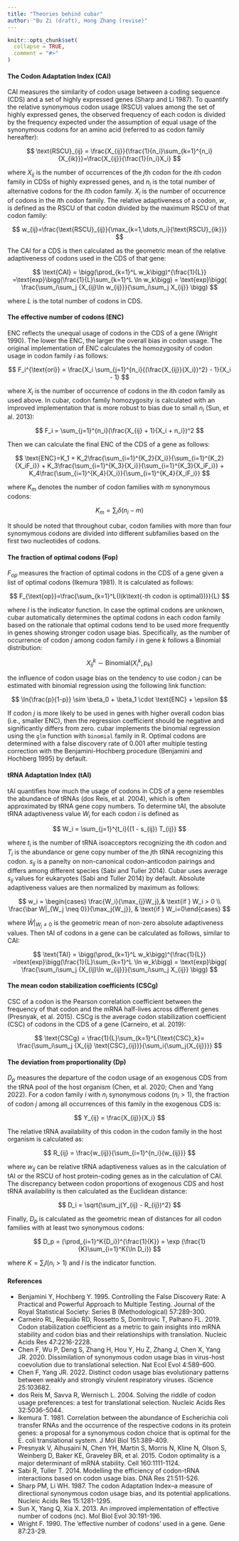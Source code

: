 ```yaml
---
title: "Theories behind cubar"
author: "Bu Zi (draft), Hong Zhang (revise)"
---
```


```r
knitr::opts_chunk$set(
  collapse = TRUE,
  comment = "#>"
)
```

#### The Codon Adaptation Index (CAI)

CAI measures the similarity of codon usage between a coding sequence (CDS) and a set of highly expressed genes (Sharp and Li 1987). To quantify the relative synonymous codon usage (RSCU) values among the set of highly expressed genes, the observed frequency of each codon is divided by the frequency expected under the assumption of equal usage of the synonymous codons for an amino acid (referred to as codon family hereafter):

$$
\text{RSCU}_{ij} = \frac{X_{ij}}{\frac{1}{n_i}\sum_{k=1}^{n_i}{X_{ik}}}=\frac{X_{ij}}{\frac{1}{n_i}X_i}
$$

where $X_{ij}$ is the number of occurrences of the $j$th codon for the $i$th codon family in CDSs of highly expressed genes, and $n_i$ is the total number of alternative codons for the $i$th codon family. $X_i$ is the number of occurrence of codons in the $i$th codon family. The relative adaptiveness of a codon, $w$, is defined as the RSCU of that codon divided by the maximum RSCU of that codon family:

$$
w_{ij}=\frac{\text{RSCU}_{ij}}{\max_{k=1,\dots,n_i}{\text{RSCU}_{ik}}}
$$

The CAI for a CDS is then calculated as the geometric mean of the relative adaptiveness of codons used in the CDS of that gene:

$$
\text{CAI} = \bigg(\prod_{k=1}^L w_k\bigg)^{\frac{1}{L}} =\text{exp}\bigg(\frac{1}{L}\sum_{k=1}^L \ln w_k\bigg) = \text{exp}\bigg( \frac{\sum_i\sum_j {X_{ij}\ln w_{ij}}}{\sum_i\sum_j X_{ij}} \bigg)
$$

where $L$ is the total number of codons in CDS.

#### The effective number of codons (ENC)

ENC reflects the unequal usage of codons in the CDS of a gene (Wright 1990). The lower the ENC, the larger the overall bias in codon usage. The original implementation of ENC calculates the homozygosity of codon usage in codon family $i$ as follows:

$$
F_i^{\text{ori}} = \frac{X_i \sum_{j=1}^{n_i}{(\frac{X_{ij}}{X_i})^2} - 1}{X_i - 1}
$$

where $X_i$ is the number of occurrence of codons in the $i$th codon family as used above. In cubar, codon family homozygosity is calculated with an improved implementation that is more robust to bias due to small $n_i$ (Sun, et al. 2013):

$$
F_i = \sum_{j=1}^{n_i}(\frac{X_{ij} + 1}{X_i + n_i})^2
$$

Then we can calculate the final ENC of the CDS of a gene as follows:

$$
\text{ENC}=K_1 + K_2\frac{\sum_{i=1}^{K_2}{X_i}}{\sum_{i=1}^{K_2}{X_iF_i}} + K_3\frac{\sum_{i=1}^{K_3}{X_i}}{\sum_{i=1}^{K_3}{X_iF_i}} + K_4\frac{\sum_{i=1}^{K_4}{X_i}}{\sum_{i=1}^{K_4}{X_iF_i}}
$$

where $K_m$ denotes the number of codon families with $m$ synonymous codons:

$$
K_m=\sum_{i}{\delta(n_i-m)}
$$

It should be noted that throughout cubar, codon families with more than four synomymous codons are divided into different subfamilies based on the first two nucleotides of codons.

#### The fraction of optimal codons (Fop)

$F_{op}$ measures the fraction of optimal codons in the CDS of a gene given a list of optimal codons (Ikemura 1981). It is calculated as follows:

$$
F_{\text{op}}=\frac{\sum_{k=1}^L{I(k\text{-th codon is optimal})}}{L}
$$

where $I$ is the indicator function. In case the optimal codons are unknown, cubar automatically determines the optimal codons in each codon family based on the rationale that optimal codons tend to be used more frequently in genes showing stronger codon usage bias. Specifically, as the number of occurrence of codon $j$ among codon family $i$ in gene $k$ follows a Binomial distribution:

$$
X_{ij}^k \sim \text{Binomial}(X_i^k, p_k)
$$

the influence of codon usage bias on the tendency to use codon $j$ can be estimated with binomial regression using the following link function:

$$
\ln{\frac{p}{1-p}} \sim \beta_0 + \beta_1 \cdot \text{ENC} + \epsilon
$$

If codon $j$ is more likely to be used in genes with higher overall codon bias (i.e., smaller ENC), then the regression coefficient should be negative and significantly differs from zero. cubar implements the binomial regression using the `glm` function with `binomial` family in R. Optimal codons are determined with a false discovery rate of 0.001 after multiple testing correction with the Benjamini-Hochberg procedure (Benjamini and Hochberg 1995) by default.

#### tRNA Adaptation Index (tAI)

tAI quantifies how much the usage of codons in CDS of a gene resembles the abundance of tRNAs (dos Reis, et al. 2004), which is often approximated by tRNA gene copy numbers. To determine tAI, the absolute tRNA adaptiveness value $W_i$ for each codon $i$ is defined as

$$
W_i = \sum_{j=1}^{t_i}{(1 - s_{ij}) T_{ij}}
$$

where $t_i$ is the number of tRNA isoacceptors recognizing the $i$th codon and $T_i$ is the abundance or gene copy number of the $j$th tRNA recognizing this codon. $s_{ij}$ is a panelty on non-canonical codon–anticodon pairings and differs among different species (Sabi and Tuller 2014). Cubar uses average $s_{ij}$ values for eukaryotes (Sabi and Tuller 2014) by default. Absolute adaptiveness values are then normalized by maximum as follows:

$$
w_i =  \begin{cases} \frac{W_i}{\max_{j}W_j},& \text{if } W_i > 0 \\ \frac{\bar W|_{W_j \neq 0}}{\max_j{W_j}}, & \text{if } W_i=0\end{cases}
$$

where $\bar W|_{W_j \neq 0}$ is the geometric mean of non-zero absolute adaptiveness values. Then tAI of codons in a gene can be calculated as follows, similar to CAI:

$$
\text{TAI} = \bigg(\prod_{k=1}^L w_k\bigg)^{\frac{1}{L}} =\text{exp}\bigg(\frac{1}{L}\sum_{k=1}^L \ln w_k\bigg) = \text{exp}\bigg( \frac{\sum_i\sum_j {X_{ij}\ln w_{ij}}}{\sum_i\sum_j X_{ij}} \bigg)
$$

#### The mean codon stabilization coefficients (CSCg)

CSC of a codon is the Pearson correlation coefficient between the frequency of that codon and the mRNA half-lives across different genes (Presnyak, et al. 2015). CSCg is the average codon stabilization coefficient (CSC) of codons in the CDS of a gene (Carneiro, et al. 2019):

$$
\text{CSCg} = \frac{1}{L}\sum_{k=1}^L{\text{CSC}_k}= \frac{\sum_i\sum_j {X_{ij} \text{CSC}_{ij}}}{\sum_i{\sum_j{X_{ij}}}}
$$

#### The deviation from proportionality (Dp)

$D_p$ measures the departure of the codon usage of an exogenous CDS from the tRNA pool of the host organism (Chen, et al. 2020; Chen and Yang 2022). For a codon family $i$ with $n_i$ synonymous codons ($n_i>1$), the fraction of codon $j$ among all occurrences of this family in the exogenous CDS is:

$$
Y_{ij} = \frac{X_{ij}}{X_i}
$$

The relative tRNA availability of this codon in the codon family in the host organism is calculated as:

$$
R_{ij} = \frac{w_{ij}}{\sum_{i=1}^{n_i}{w_{ij}}}
$$

where $w_{ij}$ can be relative tRNA adaptiveness values as in the calculation of tAI or the RSCU of host protein-coding genes as in the calculation of CAI. The discrepancy between codon proportions of exogenous CDS and host tRNA availability is then calculated as the Euclidean distance:

$$
D_i = \sqrt{\sum_j(Y_{ij} - R_{ij})^2}
$$

Finally, $D_p$ is calculated as the geometric mean of distances for all codon families with at least two synonymous codons:

$$
D_p = (\prod_{i=1}^K{D_i})^{\frac{1}{K}} = \exp (\frac{1}{K}\sum_{i=1}^K{\ln D_i})
$$

where $K=\sum_{i}{I(n_i>1)}$ and $I$ is the indicator function.

#### References

-   Benjamini Y, Hochberg Y. 1995. Controlling the False Discovery Rate: A Practical and Powerful Approach to Multiple Testing. Journal of the Royal Statistical Society: Series B (Methodological) 57:289-300.
-   Carneiro RL, Requião RD, Rossetto S, Domitrovic T, Palhano FL. 2019. Codon stabilization coefficient as a metric to gain insights into mRNA stability and codon bias and their relationships with translation. Nucleic Acids Res 47:2216-2228.
-   Chen F, Wu P, Deng S, Zhang H, Hou Y, Hu Z, Zhang J, Chen X, Yang JR. 2020. Dissimilation of synonymous codon usage bias in virus-host coevolution due to translational selection. Nat Ecol Evol 4:589-600.
-   Chen F, Yang JR. 2022. Distinct codon usage bias evolutionary patterns between weakly and strongly virulent respiratory viruses. iScience 25:103682.
-   dos Reis M, Savva R, Wernisch L. 2004. Solving the riddle of codon usage preferences: a test for translational selection. Nucleic Acids Res 32:5036-5044.
-   Ikemura T. 1981. Correlation between the abundance of Escherichia coli transfer RNAs and the occurrence of the respective codons in its protein genes: a proposal for a synonymous codon choice that is optimal for the E. coli translational system. J Mol Biol 151:389-409.
-   Presnyak V, Alhusaini N, Chen YH, Martin S, Morris N, Kline N, Olson S, Weinberg D, Baker KE, Graveley BR, et al. 2015. Codon optimality is a major determinant of mRNA stability. Cell 160:1111-1124.
-   Sabi R, Tuller T. 2014. Modelling the efficiency of codon-tRNA interactions based on codon usage bias. DNA Res 21:511-526.
-   Sharp PM, Li WH. 1987. The codon Adaptation Index--a measure of directional synonymous codon usage bias, and its potential applications. Nucleic Acids Res 15:1281-1295.
-   Sun X, Yang Q, Xia X. 2013. An improved implementation of effective number of codons (nc). Mol Biol Evol 30:191-196.
-   Wright F. 1990. The 'effective number of codons' used in a gene. Gene 87:23-29.
